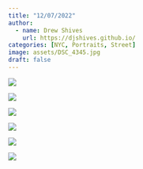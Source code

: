 ```yaml
---
title: "12/07/2022"
author:
  - name: Drew Shives
    url: https://djshives.github.io/
categories: [NYC, Portraits, Street]
image: assets/DSC_4345.jpg
draft: false
---
```


::: {#4345}
[![](assets/DSC_4345.jpg)](assets/DSC_4345.jpg){fig-align="center"}
:::

::: {#4350}
[![](assets/DSC_4350.jpg)](assets/DSC_4350.jpg){fig-align="center"}
:::

::: {#4305}
[![](assets/DSC_4305.jpg)](assets/DSC_4305.jpg){fig-align="center"}
:::

::: {#4276}
[![](assets/DSC_4276.jpg)](assets/DSC_4276.jpg){fig-align="center"}
:::

::: {#4288}
[![](assets/DSC_4288.jpg)](assets/DSC_4288.jpg){fig-align="center"}
:::

::: {#4280}
[![](assets/DSC_4280.jpg)](assets/DSC_4280.jpg){fig-align="center"}
:::
